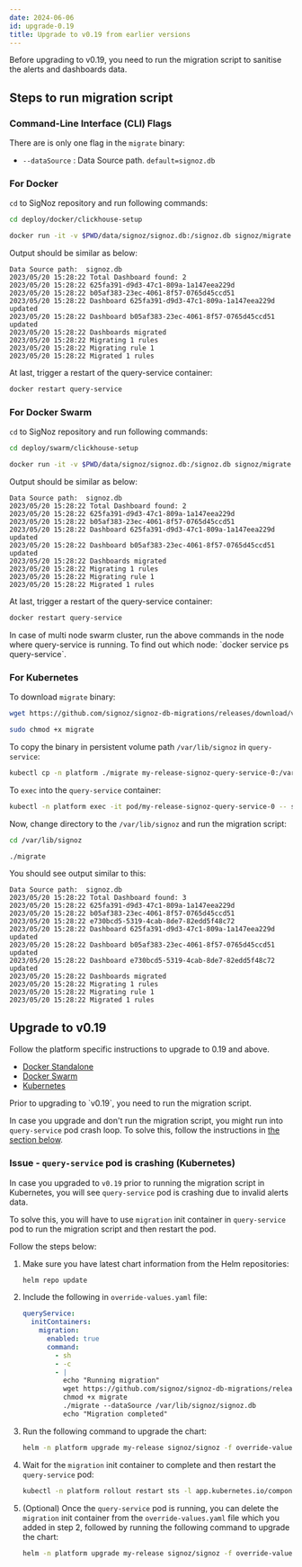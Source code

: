 ```yaml
---
date: 2024-06-06
id: upgrade-0.19
title: Upgrade to v0.19 from earlier versions
---
```



Before upgrading to v0.19, you need to run the migration script to sanitise the alerts and dashboards data.

## Steps to run migration script

### Command-Line Interface (CLI) Flags

There are is only one flag in the `migrate` binary:

- `--dataSource` : Data Source path. `default=signoz.db`

### For Docker

`cd` to SigNoz repository and run following commands:

```bash
cd deploy/docker/clickhouse-setup

docker run -it -v $PWD/data/signoz/signoz.db:/signoz.db signoz/migrate:0.19
```

Output should be similar as below:

```
Data Source path:  signoz.db
2023/05/20 15:28:22 Total Dashboard found: 2
2023/05/20 15:28:22 625fa391-d9d3-47c1-809a-1a147eea229d
2023/05/20 15:28:22 b05af383-23ec-4061-8f57-0765d45ccd51
2023/05/20 15:28:22 Dashboard 625fa391-d9d3-47c1-809a-1a147eea229d updated
2023/05/20 15:28:22 Dashboard b05af383-23ec-4061-8f57-0765d45ccd51 updated
2023/05/20 15:28:22 Dashboards migrated
2023/05/20 15:28:22 Migrating 1 rules
2023/05/20 15:28:22 Migrating rule 1
2023/05/20 15:28:22 Migrated 1 rules
```

At last, trigger a restart of the query-service container:

```bash
docker restart query-service
```

### For Docker Swarm

`cd` to SigNoz repository and run following commands:

```bash
cd deploy/swarm/clickhouse-setup

docker run -it -v $PWD/data/signoz/signoz.db:/signoz.db signoz/migrate:0.19
```

Output should be similar as below:

```
Data Source path:  signoz.db
2023/05/20 15:28:22 Total Dashboard found: 2
2023/05/20 15:28:22 625fa391-d9d3-47c1-809a-1a147eea229d
2023/05/20 15:28:22 b05af383-23ec-4061-8f57-0765d45ccd51
2023/05/20 15:28:22 Dashboard 625fa391-d9d3-47c1-809a-1a147eea229d updated
2023/05/20 15:28:22 Dashboard b05af383-23ec-4061-8f57-0765d45ccd51 updated
2023/05/20 15:28:22 Dashboards migrated
2023/05/20 15:28:22 Migrating 1 rules
2023/05/20 15:28:22 Migrating rule 1
2023/05/20 15:28:22 Migrated 1 rules
```

At last, trigger a restart of the query-service container:

```bash
docker restart query-service
```

<Admonition type="info">
In case of multi node swarm cluster, run the above commands in the node where
query-service is running. To find out which node: `docker service ps query-service`.
</Admonition>

### For Kubernetes

To download `migrate` binary:

```bash
wget https://github.com/signoz/signoz-db-migrations/releases/download/v0.19/migrate-v0.19-linux-amd64 -O migrate

sudo chmod +x migrate
```

To copy the binary in persistent volume path `/var/lib/signoz` in `query-service`:

```bash
kubectl cp -n platform ./migrate my-release-signoz-query-service-0:/var/lib/signoz/migrate
```

To `exec` into the `query-service` container:

```bash
kubectl -n platform exec -it pod/my-release-signoz-query-service-0 -- sh
```

Now, change directory to the `/var/lib/signoz` and run the migration script:

```bash
cd /var/lib/signoz

./migrate
```

You should see output similar to this:

```
Data Source path:  signoz.db
2023/05/20 15:28:22 Total Dashboard found: 3
2023/05/20 15:28:22 625fa391-d9d3-47c1-809a-1a147eea229d
2023/05/20 15:28:22 b05af383-23ec-4061-8f57-0765d45ccd51
2023/05/20 15:28:22 e730bcd5-5319-4cab-8de7-82edd5f48c72
2023/05/20 15:28:22 Dashboard 625fa391-d9d3-47c1-809a-1a147eea229d updated
2023/05/20 15:28:22 Dashboard b05af383-23ec-4061-8f57-0765d45ccd51 updated
2023/05/20 15:28:22 Dashboard e730bcd5-5319-4cab-8de7-82edd5f48c72 updated
2023/05/20 15:28:22 Dashboards migrated
2023/05/20 15:28:22 Migrating 1 rules
2023/05/20 15:28:22 Migrating rule 1
2023/05/20 15:28:22 Migrated 1 rules
```

## Upgrade to v0.19

Follow the platform specific instructions to upgrade to 0.19 and above.

- [Docker Standalone](https://signoz.io/docs/operate/docker-standalone/#upgrade-signoz-cluster)
- [Docker Swarm](https://signoz.io/docs/operate/docker-swarm/#upgrade-signoz-cluster)
- [Kubernetes](https://signoz.io/docs/operate/kubernetes/#upgrade-signoz-cluster)

<Admonition type="warning" >
Prior to upgrading to `v0.19`, you need to run the migration script.

In case you upgrade and don't run the migration script, you might run into
`query-service` pod crash loop. To solve this, follow the instructions
in [the section below](#issue---query-service-pod-is-crashing-kubernetes).
</Admonition>

### Issue - `query-service` pod is crashing (Kubernetes)

In case you upgraded to `v0.19` prior to running the migration script in Kubernetes,
you will see `query-service` pod is crashing due to invalid alerts data.

To solve this, you will have to use `migration` init container in
`query-service` pod to run the migration script and then restart the pod.

Follow the steps below:

1. Make sure you have latest chart information from the
    Helm repositories:

    ```bash
    helm repo update
    ```

2. Include the following in `override-values.yaml` file:

    ```yaml
    queryService:
      initContainers:
        migration:
          enabled: true
          command:
            - sh
            - -c
            - |
              echo "Running migration"
              wget https://github.com/signoz/signoz-db-migrations/releases/download/v0.19/migrate-v0.19-linux-amd64 -O migrate
              chmod +x migrate
              ./migrate --dataSource /var/lib/signoz/signoz.db
              echo "Migration completed"
    ```

3. Run the following command to upgrade the chart:

    ```bash
    helm -n platform upgrade my-release signoz/signoz -f override-values.yaml
    ```

4. Wait for the `migration` init container to complete and then restart
    the `query-service` pod:

    ```bash
    kubectl -n platform rollout restart sts -l app.kubernetes.io/component=query-service
    ```

5. (Optional) Once the `query-service` pod is running, you can delete the `migration`
    init container from the `override-values.yaml` file which you added in step 2,
    followed by running the following command to upgrade the chart:

    ```bash
    helm -n platform upgrade my-release signoz/signoz -f override-values.yaml
    ```
